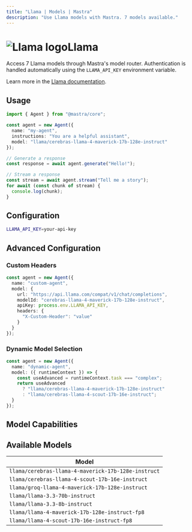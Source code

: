 ```yaml
---
title: "Llama | Models | Mastra"
description: "Use Llama models with Mastra. 7 models available."
---
```



# <img src="https://models.dev/logos/llama.svg" alt="Llama logo" className="inline w-8 h-8 mr-2 align-middle dark:invert dark:brightness-0 dark:contrast-200" />Llama

Access 7 Llama models through Mastra's model router. Authentication is handled automatically using the `LLAMA_API_KEY` environment variable.

Learn more in the [Llama documentation](https://llama.developer.meta.com/docs/models).

## Usage

```typescript
import { Agent } from "@mastra/core";

const agent = new Agent({
  name: "my-agent",
  instructions: "You are a helpful assistant",
  model: "llama/cerebras-llama-4-maverick-17b-128e-instruct"
});

// Generate a response
const response = await agent.generate("Hello!");

// Stream a response
const stream = await agent.stream("Tell me a story");
for await (const chunk of stream) {
  console.log(chunk);
}
```

## Configuration

```bash
LLAMA_API_KEY=your-api-key
```

## Advanced Configuration

### Custom Headers

```typescript
const agent = new Agent({
  name: "custom-agent",
  model: {
    url: "https://api.llama.com/compat/v1/chat/completions",
    modelId: "cerebras-llama-4-maverick-17b-128e-instruct",
    apiKey: process.env.LLAMA_API_KEY,
    headers: {
      "X-Custom-Header": "value"
    }
  }
});
```

### Dynamic Model Selection

```typescript
const agent = new Agent({
  name: "dynamic-agent",
  model: ({ runtimeContext }) => {
    const useAdvanced = runtimeContext.task === "complex";
    return useAdvanced 
      ? "llama/cerebras-llama-4-maverick-17b-128e-instruct"
      : "llama/cerebras-llama-4-scout-17b-16e-instruct";
  }
});
```

## Model Capabilities

<ProviderCapabilitiesTable providerId="llama" limit={10} />

## Available Models

| Model |
|-------|
| `llama/cerebras-llama-4-maverick-17b-128e-instruct` |
| `llama/cerebras-llama-4-scout-17b-16e-instruct` |
| `llama/groq-llama-4-maverick-17b-128e-instruct` |
| `llama/llama-3.3-70b-instruct` |
| `llama/llama-3.3-8b-instruct` |
| `llama/llama-4-maverick-17b-128e-instruct-fp8` |
| `llama/llama-4-scout-17b-16e-instruct-fp8` |
